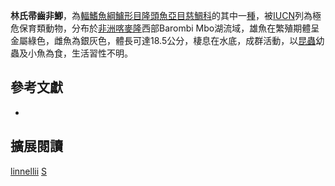 {{Speciesbox
| name = 林氏帚齒非鯽
| status = CR
| status_system = IUCN3.1
| image = 
| image_width = 260px
| image_caption = 
| genus = Sarotherodon
| species = linnellii
| authority = [[Lönnberg|Lönnberg]], 1903
| synonyms = *''Tilapia linnellii''<br /><small>Lönnberg, 1903</small>
*''Sarotherodon linnelli''<br /><small>Lönnberg, 1903</small>
}}
'''林氏帚齒非鯽'''，為[[輻鰭魚綱|輻鰭魚綱]][[鱸形目|鱸形目]][[隆頭魚亞目|隆頭魚亞目]][[慈鯛科|慈鯛科]]的其中一[[種|種]]，被[[IUCN|IUCN]]列為極危保育類動物，分布於[[非洲|非洲]][[喀麥隆|喀麥隆]]西部Barombi Mbo湖流域，雄魚在繁殖期體呈金屬綠色，雌魚為銀灰色，體長可達18.5公分，棲息在水底，成群活動，以[[昆蟲|昆蟲]]幼蟲及小魚為食，生活習性不明。

== 參考文獻 ==
*{{FishBase_species|genus=Sarotherodon|species=linnellii|year=2013|month=5}}
== 擴展閱讀 ==
{{refbegin}}
{{wikispecies-inline|Sarotherodon linnellii|林氏帚齒非鯽}}
{{refend}}
{{Taxonbar|from=Q5490235}}

[[Category:帚齒非鯽屬|linnellii]]
[[Category:1903年描述的魚類|S]]


{{鱸形目小作品}}